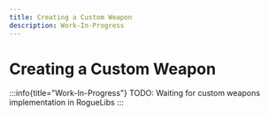 ```yaml
---
title: Creating a Custom Weapon
description: Work-In-Progress
---
```


# Creating a Custom Weapon

:::info{title="Work-In-Progress"}
TODO: Waiting for custom weapons implementation in RogueLibs
:::
